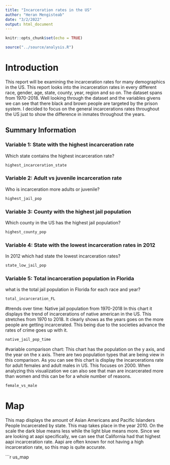 ```yaml
---
title: "Incarceration rates in the US"
author: "Heran Mengisteab"
date: "3/2/2022"
output: html_document
---
```


```r
knitr::opts_chunk$set(echo = TRUE)
```


```r
source("../source/analysis.R")
```

# Introduction
This report will be examining the incarceration rates for many demographics in the US. This report looks into the incarceration rates in every different race, gender, age, state, county, year, region and so on. The dataset spans from 1970-2018. Well looking through the dataset and the variables givens we can see that there black and brown people are targeted by the prison system. I decided to focus on the general incarcerations rates throughout the US just to show the difference in inmates throughout the years.

## Summary Information

### Variable 1: State with the highest incarceration rate
Which state contains the highest incarceration rate?
```r
highest_incarceration_state
```
### Variable 2: Adult vs juvenile incarceration rate  
Who is incarceration more adults or juvenile?
```r
highest_jail_pop
```

### Variable 3: County with the highest jail population
Which county in the US has the highest jail population?
```r
highest_county_pop
```

### Variable 4: State with the lowest incarceration rates in 2012

In 2012 which had state the lowest incarceration rates?
```r
state_low_jail_pop
```

### Variable 5: Total incarceration population in Florida
what is the total jail population in Florida for each race and year?
```r
total_incarceration_FL
```

#trends over time: Native jail population from 1970-2018
In this chart it displays the trend of incarcerations of native american in the US. This stretches from 1970 to 2018. It clearly shows as the years goes on the more people are getting incarcerated. This being due to the societies advance the rates of crime goes up with it. 
```r
native_jail_pop_time

```

#variable comparison chart:
This chart has the population on the y axis, and the year on the x axis. There are two population types that are being view in this comparison. As you can see this chart is display the incarcerations rate for adult females and adult males in US. This focuses on 2000. When analyzing this visualization we can also see that man are incarcerated more than women and this can be for a whole number of reasons.
```r
female_vs_male

```

# Map
This map displays the amount of Asian Americans and Pacific Islanders People Incarcerated by state. This map takes place in the year 2010. On the scale the dark blue means less while the light blue means more. Since we are looking at aapi specifically, we can see that California had that highest aapi incarceration rate. Aapi are often known for not having a high incarceration rate, so this map is quite accurate.

```r

us_map
